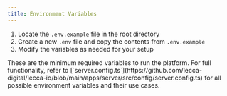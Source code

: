 ```yaml
---
title: Environment Variables
---
```


1. Locate the `.env.example` file in the root directory
2. Create a new `.env` file and copy the contents from `.env.example`
3. Modify the variables as needed for your setup

<Callout>
  These are the minimum required variables to run the platform. For full
  functionality, refer to
  [`server.config.ts`](https://github.com/lecca-digital/lecca-io/blob/main/apps/server/src/config/server.config.ts)
  for all possible environment variables and their use cases.
</Callout>
